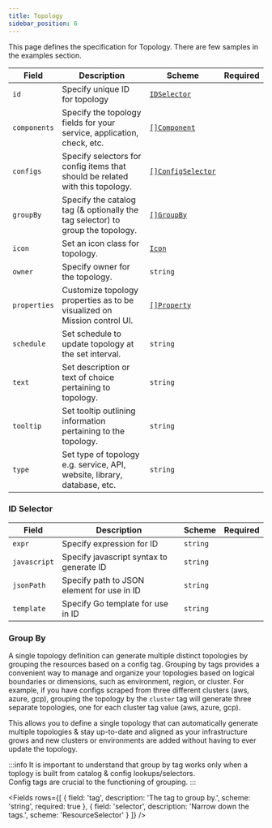 ```yaml
---
title: Topology
sidebar_position: 6
---
```


This page defines the specification for Topology. There are few samples in the examples section.

| Field        | Description                                                                    | Scheme                                             | Required |
| ------------ | ------------------------------------------------------------------------------ | -------------------------------------------------- | -------- |
| `id`         | Specify unique ID for topology                                                 | [`IDSelector`](#id-selector)                       |          |
| `components` | Specify the topology fields for your service, application, check, etc.         | [`[]Component`](./components)                      |          |
| `configs`    | Specify selectors for config items that should be related with this topology.  | [`[]ConfigSelector`](./components#config-selector) |          |
| `groupBy`    | Specify the catalog tag (& optionally the tag selector) to group the topology. | [`[]GroupBy`](./components#group-by)               |          |
| `icon`       | Set an icon class for topology.                                                | [`Icon`](/reference/types#icon)                    |          |
| `owner`      | Specify owner for the topology.                                                | `string`                                           |          |
| `properties` | Customize topology properties as to be visualized on Mission control UI.       | [`[]Property`](./properties)                       |          |
| `schedule`   | Set schedule to update topology at the set interval.                           | `string`                                           |          |
| `text`       | Set description or text of choice pertaining to topology.                      | `string`                                           |          |
| `tooltip`    | Set tooltip outlining information pertaining to the topology.                  | `string`                                           |          |
| `type`       | Set type of topology e.g. service, API, website, library, database, etc.       | `string`                                           |          |

### ID Selector

| Field        | Description                                | Scheme   | Required |
| ------------ | ------------------------------------------ | -------- | -------- |
| `expr`       | Specify expression for ID                  | `string` |          |
| `javascript` | Specify javascript syntax to generate ID   | `string` |          |
| `jsonPath`   | Specify path to JSON element for use in ID | `string` |          |
| `template`   | Specify Go template for use in ID          | `string` |          |

### Group By

A single topology definition can generate multiple distinct topologies by grouping the resources based on a config tag.
Grouping by tags provides a convenient way to manage and organize your topologies based on logical boundaries or dimensions, such as environment, region, or cluster.
For example, if you have configs scraped from three different clusters (aws, azure, gcp), grouping the topology by the `cluster` tag will generate three separate topologies,
one for each cluster tag value (aws, azure, gcp).

This allows you to define a single topology that can automatically generate multiple topologies & stay up-to-date and aligned as your infrastructure grows and new clusters or environments are added without having to ever update the topology.

:::info
It is important to understand that group by tag works only when a toplogy is built from catalog & config lookups/selectors.  
Config tags are crucial to the functioning of grouping.
:::

<Fields
  rows={[
    {
      field: 'tag',
      description: 'The tag to group by.',
      scheme: 'string',
      required: true
    },
    {
      field: 'selector',
      description: 'Narrow down the tags.',
      scheme: 'ResourceSelector'
    }
  ]}
/>

```yaml file=../../../modules/canary-checker/fixtures/topology/kubernetes-cluster-group-by.yaml

```
